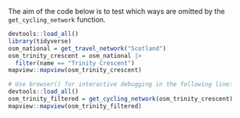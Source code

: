 The aim of the code below is to test which ways are omitted by the `get_cycling_network` function.


```{r}
devtools::load_all()
library(tidyverse)
osm_national = get_travel_network("Scotland")
osm_trinity_crescent = osm_national |>
  filter(name == "Trinity Crescent") 
mapview::mapview(osm_trinity_crescent)

# Use browser() for interactive debugging in the following line:
devtools::load_all()
osm_trinity_filtered = get_cycling_network(osm_trinity_crescent)
mapview::mapview(osm_trinity_filtered)
```